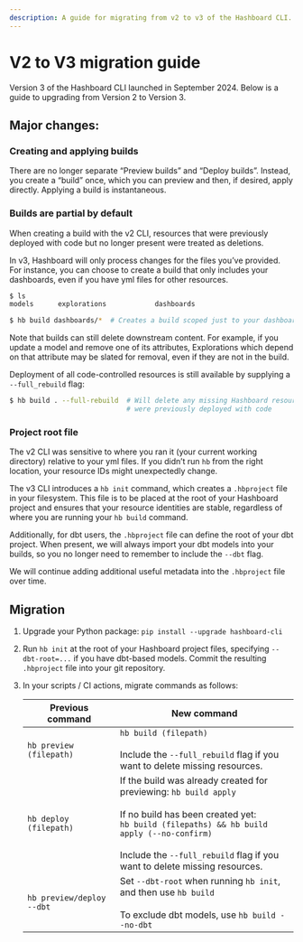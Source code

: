 ```yaml
---
description: A guide for migrating from v2 to v3 of the Hashboard CLI.
---
```


# V2 to V3 migration guide

Version 3 of the Hashboard CLI launched in September 2024. Below is a guide to upgrading from Version 2 to Version 3.

## **Major changes:**

### **Creating and applying builds**

There are no longer separate “Preview builds” and “Deploy builds”. Instead, you create a “build” once, which you can preview and then, if desired, apply directly. Applying a build is instantaneous.

### **Builds are partial by default**

When creating a build with the v2 CLI, resources that were previously deployed with code but no longer present were treated as deletions.

In v3, Hashboard will only process changes for the files you’ve provided. For instance, you can choose to create a build that only includes your dashboards, even if you have yml files for other resources.

```bash
$ ls
models		explorations			dashboards

$ hb build dashboards/*  # Creates a build scoped just to your dashboards
```

Note that builds can still delete downstream content.  For example, if you update a model and remove one of its attributes, Explorations which depend on that attribute may be slated for removal, even if they are not in the build.

Deployment of all code-controlled resources is still available by supplying a `--full_rebuild` flag:

```bash
$ hb build . --full-rebuild  # Will delete any missing Hashboard resources that
                             # were previously deployed with code
```

### Project root file

The v2 CLI was sensitive to where you ran it (your current working directory) relative to your yml files. If you didn’t run `hb` from the right location, your resource IDs might unexpectedly change.

The v3 CLI introduces a `hb init` command, which creates a `.hbproject` file in your filesystem. This file is to be placed at the root of your Hashboard project and ensures that your resource identities are stable, regardless of where you are running your `hb build` command.

Additionally, for dbt users, the `.hbproject` file can define the root of your dbt project. When present, we will always import your dbt models into your builds, so you no longer need to remember to include the `--dbt` flag.

We will continue adding additional useful metadata into the `.hbproject` file over time.

## **Migration**

1. Upgrade your Python package: `pip install --upgrade hashboard-cli`
2. Run `hb init` at the root of your Hashboard project files, specifying `--dbt-root=...` if you have dbt-based models. Commit the resulting `.hbproject` file into your git repository.
3. In your scripts / CI actions, migrate commands as follows:



    | **Previous command** | **New command** |
    | --- | --- |
    | `hb preview (filepath)` | `hb build (filepath)` <br/><br/> Include the `--full_rebuild` flag if you want to delete missing resources. |
    | `hb deploy (filepath)`  | If the build was already created for previewing: `hb build apply`<br/><br/>If no build has been created yet:<br/>`hb build (filepaths) && hb build apply (--no-confirm)`<br/><br/>Include the `--full_rebuild` flag if you want to delete missing resources. |
    | `hb preview/deploy --dbt` | Set `--dbt-root` when running `hb init`, and then use `hb build`<br/><br/>To exclude dbt models, use `hb build --no-dbt` |
